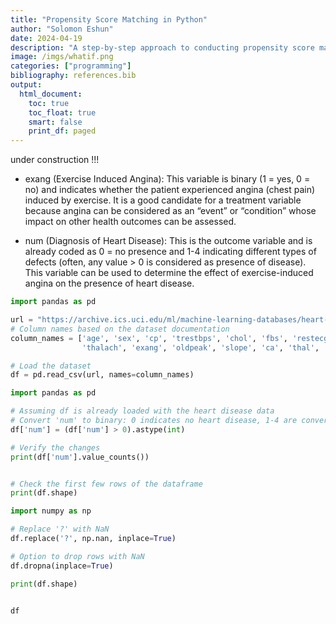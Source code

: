 ```yaml
---
title: "Propensity Score Matching in Python"
author: "Solomon Eshun"
date: 2024-04-19
description: "A step-by-step approach to conducting propensity score matching in Python"
image: /imgs/whatif.png
categories: ["programming"]
bibliography: references.bib
output: 
  html_document:
    toc: true
    toc_float: true
    smart: false
    print_df: paged
---
```



under construction !!!







- exang (Exercise Induced Angina): This variable is binary (1 = yes, 0 = no) and indicates whether the patient experienced angina (chest pain) induced by exercise. It is a good candidate for a treatment variable because angina can be considered as an "event" or "condition" whose impact on other health outcomes can be assessed.

- num (Diagnosis of Heart Disease): This is the outcome variable and is already coded as 0 = no presence and 1-4 indicating different types of defects (often, any value > 0 is considered as presence of disease). This variable can be used to determine the effect of exercise-induced angina on the presence of heart disease.


```python

import pandas as pd

url = "https://archive.ics.uci.edu/ml/machine-learning-databases/heart-disease/processed.cleveland.data"
# Column names based on the dataset documentation
column_names = ['age', 'sex', 'cp', 'trestbps', 'chol', 'fbs', 'restecg',
                'thalach', 'exang', 'oldpeak', 'slope', 'ca', 'thal', 'num']

# Load the dataset
df = pd.read_csv(url, names=column_names)

import pandas as pd

# Assuming df is already loaded with the heart disease data
# Convert 'num' to binary: 0 indicates no heart disease, 1-4 are converted to 1 indicating presence of heart disease
df['num'] = (df['num'] > 0).astype(int)

# Verify the changes
print(df['num'].value_counts())


# Check the first few rows of the dataframe
print(df.shape)

import numpy as np

# Replace '?' with NaN
df.replace('?', np.nan, inplace=True)

# Option to drop rows with NaN
df.dropna(inplace=True)

print(df.shape)


df
```

